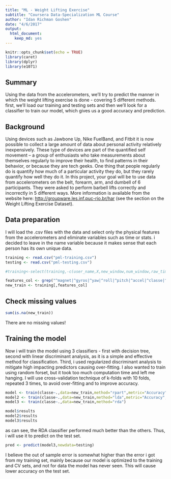 ```yaml
---
title: "ML - Weight Lifting Exercise"
subtitle: "Coursera Data-Specialization ML Course"
author: "Idan Richman Goshen"
date: "4/6/2017"
output: 
  html_document: 
    keep_md: yes
---
```


```r
knitr::opts_chunk$set(echo = TRUE)
library(caret)
library(dplyr)
library(e1071)
```

## Summary
Using the data from the accelerometers, we'll try to predict the manner in which the weight lifting exercise is done - covering 5 different methods.
first, we'll load our training and testing sets and then we'll look for a classifier to train our model, which gives us a good accuracy and prediction. 

## Background
Using devices such as Jawbone Up, Nike FuelBand, and Fitbit it is now possible to collect a large amount of data about personal activity relatively inexpensively. These type of devices are part of the quantified self movement – a group of enthusiasts who take measurements about themselves regularly to improve their health, to find patterns in their behavior, or because they are tech geeks. One thing that people regularly do is quantify how much of a particular activity they do, but they rarely quantify how well they do it. In this project, your goal will be to use data from accelerometers on the belt, forearm, arm, and dumbell of 6 participants. They were asked to perform barbell lifts correctly and incorrectly in 5 different ways. More information is available from the website here: <http://groupware.les.inf.puc-rio.br/har> (see the section on the Weight Lifting Exercise Dataset).

## Data preparation
I will load the .csv files with the data and select only the physical features from the accelerometers and eliminate variables such as time or stats. i decided to leave in the name variable because it makes sense that each person has its own unique data.
```r
training <- read.csv("pml-training.csv")
testing <- read.csv("pml-testing.csv")

#training<-select(training,-c(user_name,X,new_window,num_window,raw_timestamp_part_1,raw_timestamp_part_2,cvtd_timestamp))

features_col <- grep("^magnet|^gyros|^yaw|^roll|^pitch|^accel|^classe|^user",names(training))
new_train <- training[,features_col]

```

## Check missing values
```r
sum(is.na(new_train))
```

There are no missing values!

## Training the model

Now i will train the model using 3 classifiers - first with decision tree, second with linear discriminant analysis, as it is a simple and effective method for classification. Third, i used regularized discriminant analysis to mitigate high impacting predictors causing over-fitting. I also wanted to train using random forset, but it took too much computation time and left me hanging.
I will use cross-validation technique of k-folds with 10 folds, repeated 3 times, to avoid over-fitting and to improve accuracy.

```r
model <- train(classe~.,data=new_train,method="rpart",metric="Accuracy",trControl=trainControl(method="repeatedcv", number=10, repeats=3))
model2 <- train(classe~.,data=new_train,method="lda",metric="Accuracy",trControl=trainControl(method="repeatedcv", number=10, repeats=3))
model3 <- train(classe~.,data=new_train,method="rda")

model$results
model2$results
model3$results
```

as can see, the RDA classifier performed much better than the others.
Thus, i will use it to predict on the test set.

``` r
pred <- predict(model3,newdata=testing)
```

I believe the out of sample error is somewhat higher than the error i got from my training set, mainly because our model is optimized to the training and CV sets, and not for data the model has never seen. This will cause lower accuracy on the test set.
